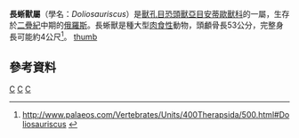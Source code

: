{{Automatic Taxobox
| taxon = Doliosauriscus
| authority = Kuhn, 1961
| fossil_range = 
| image = Doliosauriscus DB.jpg
| image_width = 250px
| image_caption = 
| type_species = '''''Doliosauriscus yanshinovi'''''
| type_species_authority = (Orlov, 1958)
| subdivision_ranks = [[種|種]]
| subdivision =
*'''''D. yanshinovi''''' <br><small>(Orlov, 1958)</small>
*'''''D. adamanteus''''' <br><small>(Orlov 1958)</small>
}}

'''長蜥獸屬'''（學名：''Doliosauriscus''）是[[獸孔目|獸孔目]][[恐頭獸亞目|恐頭獸亞目]][[安蒂歐獸科|安蒂歐獸科]]的一屬，生存於[[二疊紀|二疊紀]]中期的[[俄羅斯|俄羅斯]]。長蜥獸是種大型[[肉食性|肉食性]]動物，頭顱骨長53公分，完整身長可能約4公尺<ref>http://www.palaeos.com/Vertebrates/Units/400Therapsida/500.html#Doliosauriscus {{webarchive|url=https://web.archive.org/web/20060313154333/http://www.palaeos.com/Vertebrates/Units/400Therapsida/500.html |date=2006-03-13 }}</ref>。
[[image:Doliosauriscus1DB.jpg|thumb]]

==參考資料==
{{reflist}}
{{獸孔目|E.}}
{{Taxonbar}}
[[Category:恐頭獸亞目|C]]
[[Category:二疊紀合弓類|C]]
[[Category:_1961年描述的分类群|C]]

{{Synapsida-stub}}